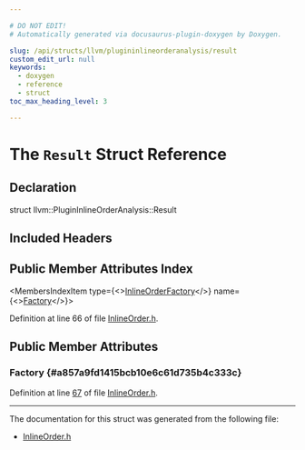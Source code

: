 ```yaml
---

# DO NOT EDIT!
# Automatically generated via docusaurus-plugin-doxygen by Doxygen.

slug: /api/structs/llvm/plugininlineorderanalysis/result
custom_edit_url: null
keywords:
  - doxygen
  - reference
  - struct
toc_max_heading_level: 3

---
```





# The `Result` Struct Reference

<DoxygenPage pluginConfig={pluginConfig}>



## Declaration

<CodeBlock>struct llvm::PluginInlineOrderAnalysis::Result</CodeBlock>

## Included Headers

<IncludesList>
<IncludesListItem
  filePath="llvm/Analysis/InlineOrder.h"
  permalink="/docs/api/files/include/include/llvm/include/llvm/analysis/inlineorder-h"
  isLocal="true" />
</IncludesList>

## Public Member Attributes Index

<MembersIndex>

<MembersIndexItem
  type={<><a href="/docs/api/classes/llvm/plugininlineorderanalysis/#a6f63aac075f4dbf0570c39aa982d1daf">InlineOrderFactory</a></>}
  name={<><a href="#a857a9fd1415bcb10e6c61d735b4c333c">Factory</a></>}>
</MembersIndexItem>

</MembersIndex>


Definition at line 66 of file <a href="/docs/api/files/include/include/llvm/include/llvm/analysis/inlineorder-h">InlineOrder.h</a>.

<SectionDefinition>

## Public Member Attributes

### Factory {#a857a9fd1415bcb10e6c61d735b4c333c}

<MemberDefinition
  prototype="InlineOrderFactory llvm::PluginInlineOrderAnalysis::Result::Factory">

Definition at line <a href="/docs/api/files/include/include/llvm/include/llvm/analysis/inlineorder-h/#l00067">67</a> of file <a href="/docs/api/files/include/include/llvm/include/llvm/analysis/inlineorder-h">InlineOrder.h</a>.
</MemberDefinition>

</SectionDefinition>

<hr/>

The documentation for this struct was generated from the following file:

<ul>
<li><a href="/docs/api/files/include/include/llvm/include/llvm/analysis/inlineorder-h">InlineOrder.h</a></li>
</ul>

</DoxygenPage>
